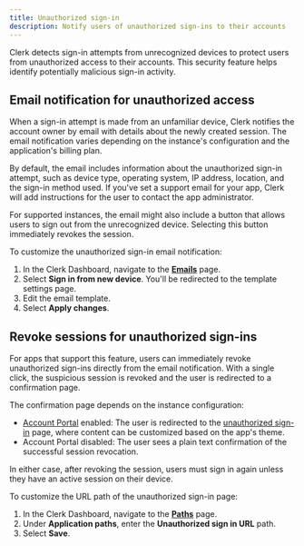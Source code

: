 ```yaml
---
title: Unauthorized sign-in
description: Notify users of unauthorized sign-ins to their accounts
---
```


Clerk detects sign-in attempts from unrecognized devices to protect users from unauthorized access to their accounts. This security feature helps identify potentially malicious sign-in activity.

## Email notification for unauthorized access

When a sign-in attempt is made from an unfamiliar device, Clerk notifies the account owner by email with details about the newly created session. The email notification varies depending on the instance's configuration and the application's billing plan.

By default, the email includes information about the unauthorized sign-in attempt, such as device type, operating system, IP address, location, and the sign-in method used. If you've set a support email for your app, Clerk will add instructions for the user to contact the app administrator.

For supported instances, the email might also include a button that allows users to sign out from the unrecognized device. Selecting this button immediately revokes the session.

To customize the unauthorized sign-in email notification:

1. In the Clerk Dashboard, navigate to the [**Emails**](https://dashboard.clerk.com/~/customization/email) page.
1. Select **Sign in from new device**. You'll be redirected to the template settings page.
1. Edit the email template.
1. Select **Apply changes**.

## Revoke sessions for unauthorized sign-ins

<Include src="_partials/feature-not-free-callout" />

For apps that support this feature, users can immediately revoke unauthorized sign-ins directly from the email notification. With a single click, the suspicious session is revoked and the user is redirected to a confirmation page.

The confirmation page depends on the instance configuration:

- [Account Portal](/docs/guides/customizing-clerk/account-portal) enabled: The user is redirected to the [unauthorized sign-in](/docs/guides/customizing-clerk/account-portal#unauthorized-sign-in) page, where content can be customized based on the app's theme.
- Account Portal disabled: The user sees a plain text confirmation of the successful session revocation.

In either case, after revoking the session, users must sign in again unless they have an active session on their device.

To customize the URL path of the unauthorized sign-in page:

1. In the Clerk Dashboard, navigate to the [**Paths**](https://dashboard.clerk.com/~/paths) page.
1. Under **Application paths**, enter the **Unauthorized sign in URL** path.
1. Select **Save**.
